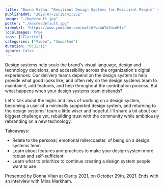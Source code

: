 ```yaml
---
title: "Donna Vitan: “Resilient Design Systems for Resilient People” — Clarity 2021"
publishedAt: "2022-07-21T19:41:25Z"
image: "./hqdefault.jpg"
poster: "./maxresdefault.jpg"
videoUrl: "https://www.youtube.com/watch?v=aWTeS4cuMfc"
localImages: true
tags: ["Clarity"]
categories: ["Video", "Unsorted"]
duration: "0:31:11"
ignore: false
---
```


Design systems help scale the brand's visual language, design and technology decisions, and accessibility across the organization's digital experiences. Our delivery teams depend on the design system to help provide what good looks like, and often rely on the design systems team to maintain it, add features, and help throughout the contribution process. But what happens when your design systems team disbands?

Let”s talk about the highs and lows of working on a design system, becoming a user of a minimally supported design system, and returning to the design systems' team a little wiser and hopeful. I'll share a bit about our biggest challenge yet, rebuilding trust with the community while ambitiously rebranding on a new technology.

Takeaways:

- Relate to the personal, emotional rollercoaster, of being on a design systems team
- Learn about features and practices to make your design system more robust and self-sufficient
- Learn what to prioritize to continue creating a design system people want to use

Presented by Donna Vitan at Clarity 2021, on October 29th, 2021. Ends with an interview with Mina Markham.
